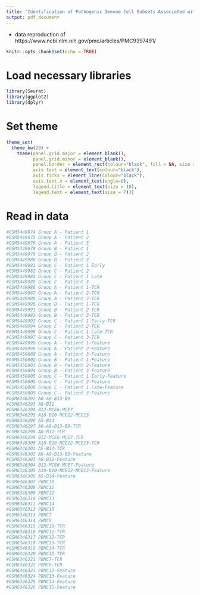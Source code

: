 ```yaml
---
title: "Identification of Pathogenic Immune Cell Subsets Associated with Checkpoint Inhibitor-induced Myocarditis"
output: pdf_document
---
```


 - data reproduction of https://www.ncbi.nlm.nih.gov/pmc/articles/PMC9397491/
 
```r
knitr::opts_chunk$set(echo = TRUE)
```

# Load necessary libraries

```r

library(Seurat)
library(ggplot2)
library(dplyr)

```

# Set theme

```r

theme_set(
  theme_bw(20) +
    theme(panel.grid.major = element_blank(),
          panel.grid.minor = element_blank(),
          panel.border = element_rect(colour="black", fill = NA, size = 1),
          axis.text = element_text(colour="black"),
          axis.ticks = element_line(colour="black"),
          axis.text.x = element_text(angle=0),
          legend.title = element_text(size = 10),
          legend.text = element_text(size = 7)))

```

# Read in data

```r

#GSM5449974	Group A - Patient 1
#GSM5449975	Group A - Patient 2
#GSM5449976	Group A - Patient 3
#GSM5449978	Group B - Patient 1
#GSM5449979	Group B - Patient 2
#GSM5449980	Group B - Patient 3
#GSM5449981	Group C - Patient 1 Early
#GSM5449982	Group C - Patient 2
#GSM5449984	Group C - Patient 1 Late
#GSM5449985	Group C - Patient 3
#GSM5449986	Group A - Patient 1-TCR
#GSM5449987	Group A - Patient 2-TCR
#GSM5449988	Group A - Patient 3-TCR
#GSM5449990	Group B - Patient 1-TCR
#GSM5449991	Group B - Patient 2-TCR
#GSM5449992	Group B - Patient 3-TCR
#GSM5449993	Group C - Patient 1 Early-TCR
#GSM5449994	Group C - Patient 2-TCR
#GSM5449996	Group C - Patient 1 Late-TCR
#GSM5449997	Group C - Patient 3-TCR
#GSM5449998	Group A - Patient 1-Feature
#GSM5449999	Group A - Patient 2-Feature
#GSM5450000	Group A - Patient 3-Feature
#GSM5450002	Group B - Patient 1-Feature
#GSM5450003	Group B - Patient 2-Feature
#GSM5450004	Group B - Patient 3-Feature
#GSM5450005	Group C - Patient 1 Early-Feature
#GSM5450006	Group C - Patient 2-Feature
#GSM5450008	Group C - Patient 1 Late-Feature
#GSM5450009	Group C - Patient 3-Feature
#GSM6346292	A6-A9-B13-B9
#GSM6346293	A8-B11
#GSM6346294	B12-MCE6-MCE7
#GSM6346295	A10-B10-MCE12-MCE13
#GSM6346296	A5-B14
#GSM6346297	A6-A9-B13-B9-TCR
#GSM6346298	A8-B11-TCR
#GSM6346299	B12-MCE6-MCE7-TCR
#GSM6346300	A10-B10-MCE12-MCE13-TCR
#GSM6346301	A5-B14-TCR
#GSM6346302	A6-A9-B13-B9-Feature
#GSM6346303	A8-B11-Feature
#GSM6346304	B12-MCE6-MCE7-Feature
#GSM6346305	A10-B10-MCE12-MCE13-Feature
#GSM6346306	A5-B14-Feature
#GSM6346307	PBMC10
#GSM6346308	PBMC11
#GSM6346309	PBMC12
#GSM6346310	PBMC13
#GSM6346311	PBMC14
#GSM6346312	PBMC15
#GSM6346313	PBMC7
#GSM6346314	PBMC8
#GSM6346315	PBMC10-TCR
#GSM6346316	PBMC11-TCR
#GSM6346317	PBMC12-TCR
#GSM6346318	PBMC13-TCR
#GSM6346319	PBMC14-TCR
#GSM6346320	PBMC15-TCR
#GSM6346321	PBMC7-TCR
#GSM6346322	PBMC8-TCR
#GSM6346323	PBMC12-Feature
#GSM6346324	PBMC13-Feature
#GSM6346325	PBMC14-Feature
#GSM6346326	PBMC15-Feature

```